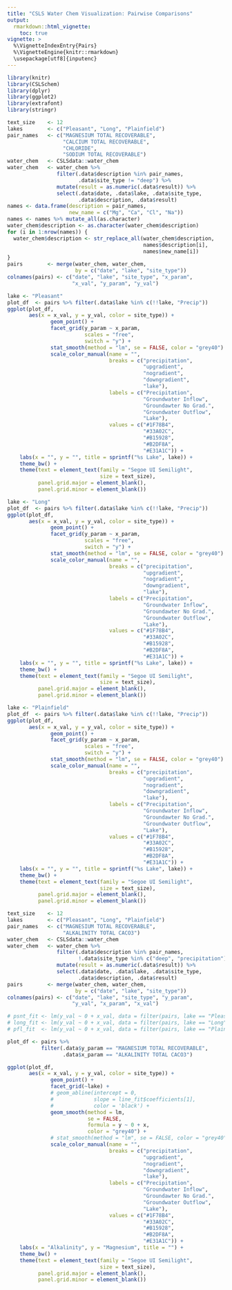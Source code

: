 ```yaml
---
title: "CSLS Water Chem Visualization: Pairwise Comparisons"
output: 
  rmarkdown::html_vignette:
    toc: true
vignette: >
  %\VignetteIndexEntry{Pairs}
  %\VignetteEngine{knitr::rmarkdown}
  \usepackage[utf8]{inputenc}
---
```


```r
library(knitr)
library(CSLSchem)
library(dplyr)
library(ggplot2)
library(extrafont)
library(stringr)

text_size    <- 12
lakes        <- c("Pleasant", "Long", "Plainfield")
pair_names   <- c("MAGNESIUM TOTAL RECOVERABLE",
                  "CALCIUM TOTAL RECOVERABLE",
                  "CHLORIDE",
                  "SODIUM TOTAL RECOVERABLE")
water_chem   <- CSLSdata::water_chem
water_chem   <- water_chem %>%
                filter(.data$description %in% pair_names,
                       .data$site_type != "deep") %>%
                mutate(result = as.numeric(.data$result)) %>%
                select(.data$date, .data$lake, .data$site_type,
                       .data$description, .data$result)
names <- data.frame(description = pair_names,
                    new_name = c("Mg", "Ca", "Cl", "Na"))
names <- names %>% mutate_all(as.character)
water_chem$description <- as.character(water_chem$description)
for (i in 1:nrow(names)) {
  water_chem$description <- str_replace_all(water_chem$description,
                                            names$description[i],
                                            names$new_name[i])
}
pairs        <- merge(water_chem, water_chem,
                      by = c("date", "lake", "site_type"))
colnames(pairs) <- c("date", "lake", "site_type", "x_param", 
                     "x_val", "y_param", "y_val")

lake <- "Pleasant"
plot_df  <- pairs %>% filter(.data$lake %in% c(!!lake, "Precip"))
ggplot(plot_df, 
       aes(x = x_val, y = y_val, color = site_type)) +
              geom_point() +
              facet_grid(y_param ~ x_param, 
                         scales = "free",
                         switch = "y") +
              stat_smooth(method = "lm", se = FALSE, color = "grey40") +
              scale_color_manual(name = "",
                                 breaks = c("precipitation",
                                            "upgradient",
                                            "nogradient",
                                            "downgradient",
                                            "lake"),
                                 labels = c("Precipitation",
                                            "Groundwater Inflow",
                                            "Groundawter No Grad.",
                                            "Groundwater Outflow",
                                            "Lake"),
                                 values = c("#1F78B4",
                                            "#33A02C",
                                            "#B15928",
                                            "#B2DF8A",
                                            "#E31A1C")) +
    labs(x = "", y = "", title = sprintf("%s Lake", lake)) +
    theme_bw() +
    theme(text = element_text(family = "Segoe UI Semilight",
                              size = text_size),
          panel.grid.major = element_blank(),
          panel.grid.minor = element_blank())

lake <- "Long"
plot_df  <- pairs %>% filter(.data$lake %in% c(!!lake, "Precip"))
ggplot(plot_df, 
       aes(x = x_val, y = y_val, color = site_type)) +
              geom_point() +
              facet_grid(y_param ~ x_param, 
                         scales = "free",
                         switch = "y") +
              stat_smooth(method = "lm", se = FALSE, color = "grey40") +
              scale_color_manual(name = "",
                                 breaks = c("precipitation",
                                            "upgradient",
                                            "nogradient",
                                            "downgradient",
                                            "lake"),
                                 labels = c("Precipitation",
                                            "Groundwater Inflow",
                                            "Groundawter No Grad.",
                                            "Groundwater Outflow",
                                            "Lake"),
                                 values = c("#1F78B4",
                                            "#33A02C",
                                            "#B15928",
                                            "#B2DF8A",
                                            "#E31A1C")) +
    labs(x = "", y = "", title = sprintf("%s Lake", lake)) +
    theme_bw() +
    theme(text = element_text(family = "Segoe UI Semilight",
                              size = text_size),
          panel.grid.major = element_blank(),
          panel.grid.minor = element_blank())

lake <- "Plainfield"
plot_df  <- pairs %>% filter(.data$lake %in% c(!!lake, "Precip"))
ggplot(plot_df, 
       aes(x = x_val, y = y_val, color = site_type)) +
              geom_point() +
              facet_grid(y_param ~ x_param, 
                         scales = "free",
                         switch = "y") +
              stat_smooth(method = "lm", se = FALSE, color = "grey40") +
              scale_color_manual(name = "",
                                 breaks = c("precipitation",
                                            "upgradient",
                                            "nogradient",
                                            "downgradient",
                                            "lake"),
                                 labels = c("Precipitation",
                                            "Groundwater Inflow",
                                            "Groundawter No Grad.",
                                            "Groundwater Outflow",
                                            "Lake"),
                                 values = c("#1F78B4",
                                            "#33A02C",
                                            "#B15928",
                                            "#B2DF8A",
                                            "#E31A1C")) +
    labs(x = "", y = "", title = sprintf("%s Lake", lake)) +
    theme_bw() +
    theme(text = element_text(family = "Segoe UI Semilight",
                              size = text_size),
          panel.grid.major = element_blank(),
          panel.grid.minor = element_blank())


```

```r
text_size    <- 12
lakes        <- c("Pleasant", "Long", "Plainfield")
pair_names   <- c("MAGNESIUM TOTAL RECOVERABLE",
                  "ALKALINITY TOTAL CACO3")
water_chem   <- CSLSdata::water_chem
water_chem   <- water_chem %>%
                filter(.data$description %in% pair_names,
                       !.data$site_type %in% c("deep", "precipitation")) %>%
                mutate(result = as.numeric(.data$result)) %>%
                select(.data$date, .data$lake, .data$site_type,
                       .data$description, .data$result)
pairs        <- merge(water_chem, water_chem,
                      by = c("date", "lake", "site_type"))
colnames(pairs) <- c("date", "lake", "site_type", "y_param", 
                     "y_val", "x_param", "x_val")

# psnt_fit <- lm(y_val ~ 0 + x_val, data = filter(pairs, lake == "Pleasant"))
# long_fit <- lm(y_val ~ 0 + x_val, data = filter(pairs, lake == "Long"))
# pfl_fit  <- lm(y_val ~ 0 + x_val, data = filter(pairs, lake == "Plainfield"))

plot_df <- pairs %>% 
           filter(.data$y_param == "MAGNESIUM TOTAL RECOVERABLE",
                  .data$x_param == "ALKALINITY TOTAL CACO3") 

ggplot(plot_df, 
       aes(x = x_val, y = y_val, color = site_type)) +
              geom_point() +
              facet_grid(~lake) +
              # geom_abline(intercept = 0, 
              #             slope = line_fit$coefficients[1], 
              #             color = 'black') +
              geom_smooth(method = lm, 
                          se = FALSE, 
                          formula = y ~ 0 + x, 
                          color = "grey40") +
              # stat_smooth(method = "lm", se = FALSE, color = "grey40") +
              scale_color_manual(name = "",
                                 breaks = c("precipitation",
                                            "upgradient",
                                            "nogradient",
                                            "downgradient",
                                            "lake"),
                                 labels = c("Precipitation",
                                            "Groundwater Inflow",
                                            "Groundawter No Grad.",
                                            "Groundwater Outflow",
                                            "Lake"),
                                 values = c("#1F78B4",
                                            "#33A02C",
                                            "#B15928",
                                            "#B2DF8A",
                                            "#E31A1C")) +
    labs(x = "Alkalinity", y = "Magnesium", title = "") +
    theme_bw() +
    theme(text = element_text(family = "Segoe UI Semilight",
                              size = text_size),
          panel.grid.major = element_blank(),
          panel.grid.minor = element_blank())
```
